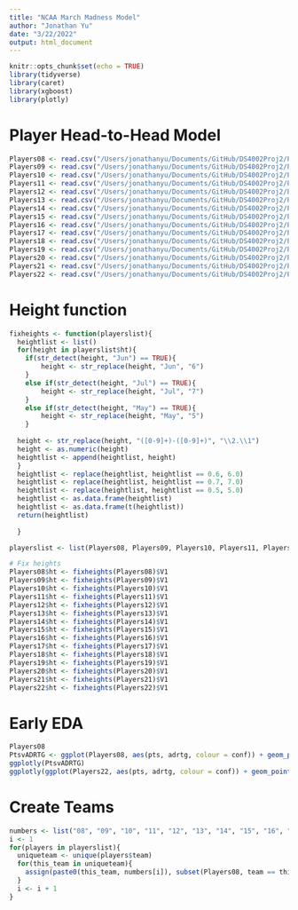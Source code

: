 ```yaml
---
title: "NCAA March Madness Model"
author: "Jonathan Yu"
date: "3/22/2022"
output: html_document
---
```


```r
knitr::opts_chunk$set(echo = TRUE)
library(tidyverse)
library(caret)
library(xgboost)
library(plotly)

```

# Player Head-to-Head Model 
```r
Players08 <- read.csv("/Users/jonathanyu/Documents/GitHub/DS4002Proj2/Player Average Stats/2008Players.csv")
Players09 <- read.csv("/Users/jonathanyu/Documents/GitHub/DS4002Proj2/Player Average Stats/2009Players.csv")
Players10 <- read.csv("/Users/jonathanyu/Documents/GitHub/DS4002Proj2/Player Average Stats/2010Players.csv")
Players11 <- read.csv("/Users/jonathanyu/Documents/GitHub/DS4002Proj2/Player Average Stats/2011Players.csv")
Players12 <- read.csv("/Users/jonathanyu/Documents/GitHub/DS4002Proj2/Player Average Stats/2012Players.csv")
Players13 <- read.csv("/Users/jonathanyu/Documents/GitHub/DS4002Proj2/Player Average Stats/2013Players.csv")
Players14 <- read.csv("/Users/jonathanyu/Documents/GitHub/DS4002Proj2/Player Average Stats/2014Players.csv")
Players15 <- read.csv("/Users/jonathanyu/Documents/GitHub/DS4002Proj2/Player Average Stats/2015Players.csv")
Players16 <- read.csv("/Users/jonathanyu/Documents/GitHub/DS4002Proj2/Player Average Stats/2016Players.csv")
Players17 <- read.csv("/Users/jonathanyu/Documents/GitHub/DS4002Proj2/Player Average Stats/2017Players.csv")
Players18 <- read.csv("/Users/jonathanyu/Documents/GitHub/DS4002Proj2/Player Average Stats/2018Players.csv")
Players19 <- read.csv("/Users/jonathanyu/Documents/GitHub/DS4002Proj2/Player Average Stats/2019Players.csv")
Players20 <- read.csv("/Users/jonathanyu/Documents/GitHub/DS4002Proj2/Player Average Stats/2020Players.csv")
Players21 <- read.csv("/Users/jonathanyu/Documents/GitHub/DS4002Proj2/Player Average Stats/2021Players.csv")
Players22 <- read.csv("/Users/jonathanyu/Documents/GitHub/DS4002Proj2/Player Average Stats/2022Players.csv")

```

# Height function
```r
fixheights <- function(playerslist){
  heightlist <- list()
  for(height in playerslist$ht){
    if(str_detect(height, "Jun") == TRUE){
        height <- str_replace(height, "Jun", "6")
    }
    else if(str_detect(height, "Jul") == TRUE){
        height <- str_replace(height, "Jul", "7")
    }
    else if(str_detect(height, "May") == TRUE){
        height <- str_replace(height, "May", "5")
    }
  
  height <- str_replace(height, "([0-9]+)-([0-9]+)", "\\2.\\1")
  height <- as.numeric(height)
  heightlist <- append(heightlist, height)
  }
  heightlist <- replace(heightlist, heightlist == 0.6, 6.0)
  heightlist <- replace(heightlist, heightlist == 0.7, 7.0)
  heightlist <- replace(heightlist, heightlist == 0.5, 5.0)
  heightlist <- as.data.frame(heightlist)
  heightlist <- as.data.frame(t(heightlist))
  return(heightlist)
  
  }
```

```r
playerslist <- list(Players08, Players09, Players10, Players11, Players12, Players13, Players14, Players15, Players16, Players17, Players18, Players19, Players20, Players21, Players22)

# Fix heights 
Players08$ht <- fixheights(Players08)$V1
Players09$ht <- fixheights(Players09)$V1
Players10$ht <- fixheights(Players10)$V1
Players11$ht <- fixheights(Players11)$V1
Players12$ht <- fixheights(Players12)$V1
Players13$ht <- fixheights(Players13)$V1
Players14$ht <- fixheights(Players14)$V1
Players15$ht <- fixheights(Players15)$V1
Players16$ht <- fixheights(Players16)$V1
Players17$ht <- fixheights(Players17)$V1
Players18$ht <- fixheights(Players18)$V1
Players19$ht <- fixheights(Players19)$V1
Players20$ht <- fixheights(Players20)$V1
Players21$ht <- fixheights(Players21)$V1
Players22$ht <- fixheights(Players22)$V1
```

# Early EDA 
```r
Players08
PtsvADRTG <- ggplot(Players08, aes(pts, adrtg, colour = conf)) + geom_point()
ggplotly(PtsvADRTG)
ggplotly(ggplot(Players22, aes(pts, adrtg, colour = conf)) + geom_point())
```

# Create Teams
```r
numbers <- list("08", "09", "10", "11", "12", "13", "14", "15", "16", "17", "18", "19", "20", "21", "22")
i <- 1
for(players in playerslist){
  uniqueteam <- unique(players$team)
  for(this_team in uniqueteam){
    assign(paste0(this_team, numbers[i]), subset(Players08, team == this_team))
  }
  i <- i + 1
}


```

